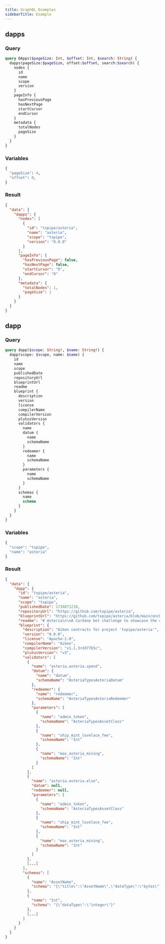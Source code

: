 ```yaml
---
title: GraphQL Examples
sidebarTitle: Example
---
```

## dapps

### Query
```graphql
query DApps($pageSize: Int, $offset: Int, $search: String) {
  dapps(pageSize:$pageSize, offset:$offset, search:$search) {
    nodes {
      id
      name
      scope
      version
    }
    pageInfo {
      hasPreviousPage
      hasNextPage
      startCursor
      endCursor
    }
    metadata {
      totalNodes
      pageSize
    }
  }
}
```

### Variables
```graphql
{
  "pageSize": 4,
  "offset": 0,
}
```

### Result
```json
{
  "data": {
    "dapps": {
      "nodes": [
        {
          "id": "txpipe/asteria",
          "name": "asteria",
          "scope": "txpipe",
          "version": "0.0.0"
        }
      ],
      "pageInfo": {
        "hasPreviousPage": false,
        "hasNextPage": false,
        "startCursor": "0",
        "endCursor": "0"
      },
      "metadata": {
        "totalNodes": 1,
        "pageSize": 1
      }
    }
  }
}
```

## dapp
### Query
```graphql
query dapp($scope: String!, $name: String!) {
  dapp(scope: $scope, name: $name) {
    id
    name
    scope
    publishedDate
    repositoryUrl
    blueprintUrl
    readme
    blueprint {
      description
      version
      license
      compilerName
      compilerVersion
      plutusVersion
      validators {
        name
        datum {
          name
          schemaName
        }
        redeemer {
          name
          schemaName
        }
        parameters {
          name
          schemaName
        }
      }
      schemas {
        name
        schema
      }
    }
  }
}
```

### Variables
```graphql
{
  "scope": "txpipe",
  "name": "asteria"
}
```

### Result
```json
{
  "data": {
    "dapp": {
      "id": "txpipe/asteria",
      "name": "asteria",
      "scope": "txpipe",
      "publishedDate": 1738871210,
      "repositoryUrl": "https://github.com/txpipe/asteria",
      "blueprintUrl": "https://github.com/txpipe/asteria/blob/main/onchain/src/plutus.json",
      "readme": "# Asteria\n\nA Cardano bot challenge to showcase the capabilities of [...]",
      "blueprint": {
        "description": "Aiken contracts for project 'txpipe/asteria'",
        "version": "0.0.0",
        "license": "Apache-2.0",
        "compilerName": "Aiken",
        "compilerVersion": "v1.1.3+3d77b5c",
        "plutusVersion": "v3",
        "validators": [
          {
            "name": "asteria.asteria.spend",
            "datum": {
              "name": "datum",
              "schemaName": "AsteriaTypesAsteriaDatum"
            },
            "redeemer": {
              "name": "redeemer",
              "schemaName": "AsteriaTypesAsteriaRedeemer"
            },
            "parameters": [
              {
                "name": "admin_token",
                "schemaName": "AsteriaTypesAssetClass"
              },
              {
                "name": "ship_mint_lovelace_fee",
                "schemaName": "Int"
              },
              {
                "name": "max_asteria_mining",
                "schemaName": "Int"
              }
            ]
          },
          {
            "name": "asteria.asteria.else",
            "datum": null,
            "redeemer": null,
            "parameters": [
              {
                "name": "admin_token",
                "schemaName": "AsteriaTypesAssetClass"
              },
              {
                "name": "ship_mint_lovelace_fee",
                "schemaName": "Int"
              },
              {
                "name": "max_asteria_mining",
                "schemaName": "Int"
              }
            ]
          },
          [...]
        ],
        "schemas": [
          {
            "name": "AssetName",
            "schema": "{\"title\":\"AssetName\",\"dataType\":\"bytes\"}"
          },
          {
            "name": "Int",
            "schema": "{\"dataType\":\"integer\"}"
          },
          [...]
        ]
      }
    }
  }
}
```